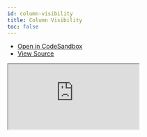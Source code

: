 ```yaml
---
id: column-visibility
title: Column Visibility
toc: false
---
```


- [Open in CodeSandbox](https://codesandbox.io/s/github/tannerlinsley/react-table/tree/alpha/examples/column-visibility)
- [View Source](https://github.com/tannerlinsley/react-table/tree/alpha/examples/column-visibility)

<iframe
  src="https://codesandbox.io/embed/github/tannerlinsley/react-table/tree/alpha/examples/column-visibility?autoresize=1&fontsize=14&theme=dark"
  title="tannerlinsley/react-table: column-visibility"
  sandbox="allow-forms allow-modals allow-popups allow-presentation allow-same-origin allow-scripts"
  style={{
    width: '100%',
    height: '80vh',
    border: '0',
    borderRadius: 8,
    overflow: 'hidden',
    position: 'static',
    zIndex: 0,
  }}
></iframe>
